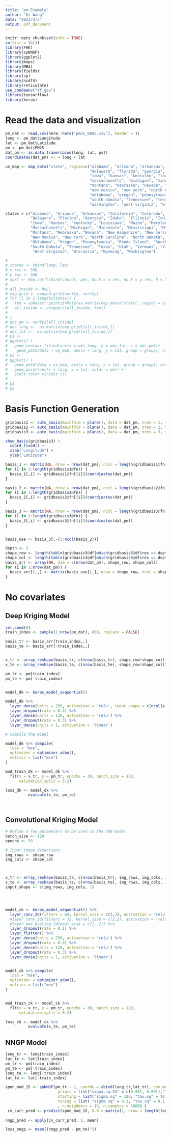 ```yaml
---
title: "pm Example"
author: "Qi Wang"
date: "2023/4/3"
output: pdf_document
---
```


```r
knitr::opts_chunk$set(echo = TRUE)
rm(list = ls())
library(FRK)
library(spNNGP)
library(ggplot2)
library(maps)
library(MBA)
library(fields)
library(sp)
library(ncdf4)
library(reticulate)
use_condaenv("tf_gpu")
library(tensorflow)
library(keras)
```

# Read the data and visualization

```r
pm_dat <- read.csv(here::here("pm25_0605.csv"), header = T)
long <- pm_dat$Longitude
lat <- pm_dat$Latitude
pm <- pm_dat$PM25
dat_pm <- as.data.frame(cbind(long, lat, pm))
coordinates(dat_pm) <- ~ long + lat
```

```r

us_map <- map_data("state", region=c("alabama", "arizona", "arkansas", "california", "colorado", "connecticut",
                                     "delaware", "florida", "georgia", "idaho", "illinois", "indiana",
                                     "iowa", "kansas", "kentucky", "louisiana", "maine", "maryland",
                                     "massachusetts", "michigan", "minnesota", "mississippi", "missouri",
                                     "montana", "nebraska", "nevada", "new hampshire", "new jersey",
                                     "new mexico", "new york", "north carolina", "north dakota", "ohio",
                                     "oklahoma", "oregon", "pennsylvania", "rhode island", "south carolina",
                                     "south dakota", "tennessee", "texas", "utah", "vermont", "virginia",
                                     "washington", "west virginia", "wisconsin", "wyoming"))

states = c("Alabama", "Arizona", "Arkansas", "California", "Colorado", "Connecticut",
           "Delaware", "Florida", "Georgia", "Idaho", "Illinois", "Indiana",
           "Iowa", "Kansas", "Kentucky", "Louisiana", "Maine", "Maryland",
           "Massachusetts", "Michigan", "Minnesota", "Mississippi", "Missouri",
           "Montana", "Nebraska", "Nevada", "New Hampshire", "New Jersey",
           "New Mexico", "New York", "North Carolina", "North Dakota", "Ohio",
           "Oklahoma", "Oregon", "Pennsylvania", "Rhode Island", "South Carolina",
           "South Dakota", "Tennessee", "Texas", "Utah", "Vermont", "Virginia",
            "West Virginia", "Wisconsin", "Wyoming", "Washington")

# 
# coords <- cbind(long, lat)
# x.res <- 500
# y.res <- 500
# surf <- mba.surf(cbind(coords, pm), no.X = x.res, no.Y = y.res, h = 5, m = 2, extend = TRUE)$xyz.est
# 
# all_inside <- NULL
# exp_grid <- expand.grid(surf$x, surf$y)
# for (i in 1:length(states)) {
#   tem = spBayes::pointsInPoly(as.matrix(map_data("state", region = states[i])[,1:2]),as.matrix(exp_grid))
#   all_inside <- unique(c(all_inside, tem))
#   
# }
# obs_pm <- surf$z[all_inside] 
# obs_long <-  as.matrix(exp_grid)[all_inside,1]
# obs_lat <-  as.matrix(exp_grid)[all_inside,2]
# p1 <- 
# ggplot() +
#   geom_contour_filled(aes(x = obs_long, y = obs_lat, z = obs_pm))+
#    geom_path(data = us_map, aes(x = long, y = lat, group = group), color = "red")
# p2 <- 
# ggplot() +
#   geom_path(data = us_map, aes(x = long, y = lat, group = group), color = "red") + 
#   geom_point(aes(x = long, y = lat, color = pm)) +
#   scale_color_viridis_c()
# 
# p1
# p2

```
# Basis Function Generation

```r
gridbasis1 <- auto_basis(mainfold = plane(), data = dat_pm, nres = 1, type = "Gaussian", regular = 1)
gridbasis2 <- auto_basis(mainfold = plane(), data = dat_pm, nres = 2, type = "Gaussian", regular = 1)
gridbasis3 <- auto_basis(mainfold = plane(), data = dat_pm, nres = 3, type = "Gaussian", regular = 1)

show_basis(gridbasis3) + 
  coord_fixed() +
  xlab("Longitude") +
  ylab("Latitude")

basis_1 <- matrix(NA, nrow = nrow(dat_pm), ncol = length(gridbasis1@fn))
for (i in 1:length(gridbasis1@fn)) {
  basis_1[,i] <- gridbasis1@fn[[i]](coordinates(dat_pm))
}

basis_2 <- matrix(NA, nrow = nrow(dat_pm), ncol = length(gridbasis2@fn))
for (i in 1:length(gridbasis2@fn)) {
  basis_2[,i] <- gridbasis2@fn[[i]](coordinates(dat_pm))
}

basis_3 <- matrix(NA, nrow = nrow(dat_pm), ncol = length(gridbasis3@fn))
for (i in 1:length(gridbasis3@fn)) {
  basis_3[,i] <- gridbasis3@fn[[i]](coordinates(dat_pm))
}


basis_use <- basis_3[,-(1:ncol(basis_2))]

depth <- 3
shape_row <- length(table(gridbasis3@df[which(gridbasis3@df$res == depth) , 2 ]))
shape_col <- length(table(gridbasis3@df[which(gridbasis3@df$res == depth) , 1 ]))
basis_arr <- array(NA, dim = c(nrow(dat_pm), shape_row, shape_col))
for (i in 1:nrow(dat_pm)) {
  basis_arr[i,,] <- matrix(basis_use[i,], nrow = shape_row, ncol = shape_col, byrow = T)
}

```
# No covariates
## Deep Kriging Model

```r
set.seed(0)
train_index <- sample(1:nrow(pm_dat), 600, replace = FALSE)
```


```r
basis_tr <- basis_arr[train_index,,]
basis_te <- basis_arr[-train_index,,]


x_tr <- array_reshape(basis_tr, c(nrow(basis_tr), shape_row*shape_col))  # So we want to reshape each observation from a picture to a vector
x_te <- array_reshape(basis_te, c(nrow(basis_te), shape_row*shape_col))  # Same as prervious step

pm_tr <- pm[train_index]
pm_te <- pm[-train_index]


model_dk <- keras_model_sequential() 

model_dk %>% 
  layer_dense(units = 256, activation = 'relu', input_shape = c(ncol(x_tr))) %>% 
  layer_dropout(rate = 0.4) %>% 
  layer_dense(units = 128, activation = 'relu') %>%
  layer_dropout(rate = 0.3) %>%
  layer_dense(units = 1, activation = 'linear')

# Compile the model

model_dk %>% compile(
  loss = "mse",
  optimizer = optimizer_adam(),
  metrics = list("mse")
)

mod_train_dk <- model_dk %>%
  fit(x = x_tr, y = pm_tr, epochs = 30, batch_size = 128, 
      validation_split = 0.2)

loss_dk <- model_dk %>%
          evaluate(x_te, pm_te)




```
## Convolutional Kriging Model


```r
# Define a few parameters to be used in the CNN model
batch_size <- 128
epochs <- 50

# Input image dimensions
img_rows <- shape_row
img_cols <- shape_col



x_tr <- array_reshape(basis_tr, c(nrow(basis_tr), img_rows, img_cols, 1))
x_te <- array_reshape(basis_te, c(nrow(basis_te), img_rows, img_cols, 1))
input_shape <- c(img_rows, img_cols, 1)




model_ck <- keras_model_sequential() %>%
  layer_conv_2d(filters = 64, kernel_size = c(3,3), activation = 'relu', input_shape = input_shape) %>% 
  #layer_conv_2d(filters = 32, kernel_size = c(2,2), activation = 'relu') %>% 
  #layer_max_pooling_2d(pool_size = c(2, 2)) %>% 
  layer_dropout(rate = 0.1) %>% 
  layer_flatten() %>%
  layer_dense(units = 256, activation = 'relu') %>% 
  layer_dropout(rate = 0.3) %>% 
  layer_dense(units = 128, activation = 'relu') %>% 
  layer_dropout(rate = 0.3) %>% 
  layer_dense(units = 1, activation = 'linear')


model_ck %>% compile(
  loss = "mse",
  optimizer = optimizer_adam(),
  metrics = list("mse")
)


mod_train_ck <- model_ck %>%
  fit(x = x_tr, y = pm_tr, epochs = 30, batch_size = 128, 
      validation_split = 0.2)

loss_ck <- model_ck %>%
          evaluate(x_te, pm_te)
```

## NNGP Model


```r
long_tr <- long[train_index]
lat_tr <- lat[train_index]
pm_tr <- pm[train_index]
pm_te <- pm[-train_index]
long_te <- long[-train_index]
lat_te <- lat[-train_index]

spnn_mod_15 <- spNNGP(pm_tr ~ 1, coords = cbind(long_tr,lat_tr), cov.model = "exponential",
                       priors = list("sigma.sq.IG" = c(0.001, 0.001),"tau.sq.IG" = c(0.001,0.001), "phi.Unif" = c(0.1,3)),
                       starting = list("sigma.sq" = 100, "tau.sq" = 10, "phi" = 0.5),
                       tuning = list( "sigma.sq" = 0.1, "tau.sq" = 0.1, "phi" = 0.1)
                       , n.neighbors = 15, n.samples = 10000 )
 cv_curr_pred <- predict(spnn_mod_15, X.0 = matrix(1, nrow = length(long_te), ncol = 1), coords.0 = cbind(long_te, lat_te))$p.y.0
 
nngp_pred <- apply(cv_curr_pred, 1, mean)

loss_nngp <- mean((nngp_pred - pm_te)^2)
```




